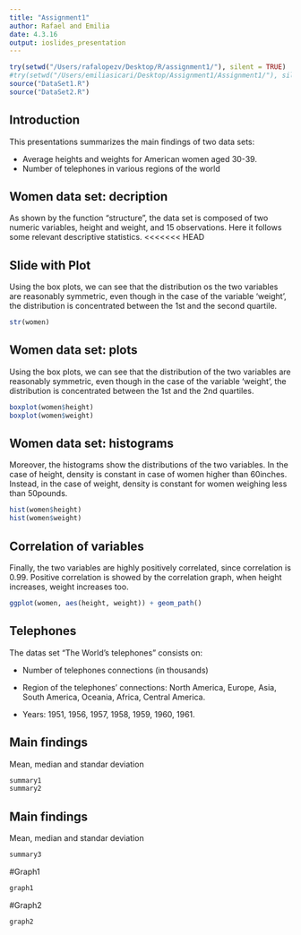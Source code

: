 ```yaml
---
title: "Assignment1"
author: Rafael and Emilia 
date: 4.3.16
output: ioslides_presentation
---
```


```r
try(setwd("/Users/rafalopezv/Desktop/R/assignment1/"), silent = TRUE)
#try(setwd("/Users/emiliasicari/Desktop/Assignment1/Assignment1/"), silent = TRUE)
source("DataSet1.R")
source("DataSet2.R")
```

## Introduction

This presentations summarizes the main findings of two data sets:

- Average heights and weights for American women aged 30-39.
- Number of telephones in various regions of the world

## Women data set: decription
As shown by the function "structure", the data set is composed of two numeric variables, height and weight, and 15 observations. Here it follows some relevant descriptive statistics. 
<<<<<<< HEAD


## Slide with Plot
Using the box plots, we can see that the distribution os the two variables are reasonably symmetric, even though in the case of the variable 'weight', the distribution is concentrated between the 1st and the second quartile. 
```r
str(women)
```

## Women data set: plots
Using the box plots, we can see that the distribution of the two variables are reasonably symmetric, even though in the case of the variable 'weight', the distribution is concentrated between the 1st and the 2nd quartiles. 

```r
boxplot(women$height)
boxplot(women$weight)
```

## Women data set: histograms
Moreover, the histograms show the distributions of the two variables. In the case of height, density is constant in case of women higher than 60inches. Instead, in the case of weight, density is constant for women weighing less than 50pounds. 
```r
hist(women$height)
hist(women$weight)
```

## Correlation of variables
Finally, the two variables are highly positively correlated, since correlation is 0.99. Positive correlation is showed by the correlation graph, when height increases, weight increases too. 
```r
ggplot(women, aes(height, weight)) + geom_path()
```

## Telephones
The datas set "The World's telephones" consists on:

- Number of telephones connections (in thousands)

- Region of the telephones' connections: North America, Europe, Asia, 
  South America, Oceania, Africa, Central America.

- Years: 1951, 1956, 1957, 1958, 1959, 1960, 1961.

## Main findings
Mean, median and standar deviation
```r
summary1
summary2
```

## Main findings
Mean, median and standar deviation
```r
summary3
```

#Graph1
```r
graph1
```

#Graph2
```r
graph2
```

